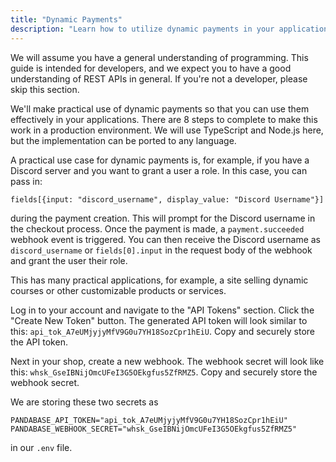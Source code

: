 ```yaml
---
title: "Dynamic Payments"
description: "Learn how to utilize dynamic payments in your application."
---
```


<Warning>
  We will assume you have a general understanding of programming. This guide is
  intended for developers, and we expect you to have a good understanding of
  REST APIs in general. If you're not a developer, please skip this section.
</Warning>

We'll make practical use of dynamic payments so that you can use them effectively in your applications. There are 8 steps to complete to make this work in a production environment. We will use TypeScript and Node.js here, but the implementation can be ported to any language.

A practical use case for dynamic payments is, for example, if you have a Discord server and you want to grant a user a role. In this case, you can pass in:

```
fields[{input: "discord_username", display_value: "Discord Username"}]
```

during the payment creation. This will prompt for the Discord username in the checkout process. Once the payment is made, a `payment.succeeded` webhook event is triggered. You can then receive the Discord username as `discord_username` or `fields[0].input` in the request body of the webhook and grant the user their role.

This has many practical applications, for example, a site selling dynamic courses or other customizable products or services.

<Steps>
<Step title="Grab the secrets">

Log in to your account and navigate to the "API Tokens" section. Click the "Create New Token" button. The generated API token will look similar to this: `api_tok_A7eUMjyjyMfV9G0u7YH18SozCpr1hEiU`. Copy and securely store the API token.

Next in your shop, create a new webhook. The webhook secret will look like this: `whsk_GseIBNijOmcUFeI3G5OEkgfus5ZfRMZ5`. Copy and securely store the webhook secret.

We are storing these two secrets as 
```env .env
PANDABASE_API_TOKEN="api_tok_A7eUMjyjyMfV9G0u7YH18SozCpr1hEiU"
PANDABASE_WEBHOOK_SECRET="whsk_GseIBNijOmcUFeI3G5OEkgfus5ZfRMZ5"
```
in our `.env` file.
</Step>

<Step title="Prepare backend"/>
<Step title="Build webhook receiver"/>
  <Step title="Generate payment session"/>
  <Step title="Send checkout link"/>
  <Step title="Monitor payment.success event"/>
  <Step title="Grant app access"/>
  <Step title="Check dashboard"/>
</Steps>
